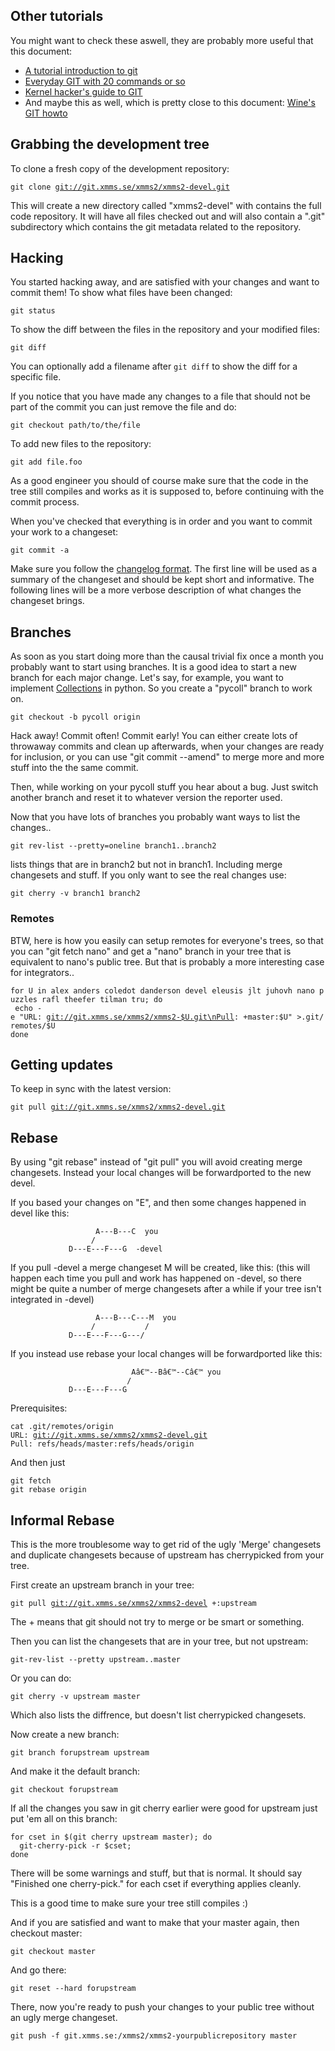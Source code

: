 ==Other tutorials==
You might want to check these aswell, they are probably more useful that this document:
* [http://www.kernel.org/pub/software/scm/git/docs/gittutorial.html A tutorial introduction to git]
* [http://www.kernel.org/pub/software/scm/git/docs/everyday.html Everyday GIT with 20 commands or so]
* [http://linux.yyz.us/git-howto.html Kernel hacker's guide to GIT]
* And maybe this as well, which is pretty close to this document: [http://wiki.winehq.org/GitWine Wine's GIT howto]

==Grabbing the development tree==
To clone a fresh copy of the development repository:

 git clone git://git.xmms.se/xmms2/xmms2-devel.git

This will create a new directory called "xmms2-devel" with contains the full code repository. It will have all files checked out and will also contain a ".git" subdirectory which contains the git metadata related to the repository.

==Hacking==
You started hacking away, and are satisfied with your changes and want to commit them!
To show what files have been changed:

 git status

To show the diff between the files in the repository and your modified files:

 git diff

You can optionally add a filename after <tt>git diff</tt> to show the diff for a specific file.

If you notice that you have made any changes to a file that should not be part of the commit you can just remove the file and do:

 git checkout path/to/the/file

To add new files to the repository:

 git add file.foo

As a good engineer you should of course make sure that the code in the tree still compiles and works as it is supposed to, before continuing with the commit process.

When you've checked that everything is in order and you want to commit your work to a changeset:

 git commit -a

Make sure you follow the [[ChangeLog_Format|changelog format]]. The first line will be used as a summary of the changeset and should be kept short and informative. The following lines will be a more verbose description of what changes the changeset brings.

==Branches==
As soon as you start doing more than the causal trivial fix once a month you probably want to start using branches. It is a good idea to start a new branch for each major change. Let's say, for example, you want to implement [[Collections]] in python. So you create a "pycoll" branch to work on.

 git checkout -b pycoll origin

Hack away! Commit often! Commit early! You can either create lots of throwaway commits and clean up afterwards, when your changes are ready for inclusion, or you can use "git commit --amend" to merge more and more stuff into the the same commit.

Then, while working on your pycoll stuff you hear about a bug. Just switch another branch and reset it to whatever version the reporter used.

Now that you have lots of branches you probably want ways to list the changes..

 git rev-list --pretty=oneline branch1..branch2

lists things that are in branch2 but not in branch1. Including merge changesets and stuff. If you only want to see the real changes use:

 git cherry -v branch1 branch2

===Remotes===

BTW, here is how you easily can setup remotes for everyone's trees, so that you can "git fetch nano" and get a "nano" branch in your tree that is equivalent to nano's public tree. But that is probably a more interesting case for integrators..

 for U in alex anders coledot danderson devel eleusis jlt juhovh nano puzzles rafl theefer tilman tru; do
  echo -e "URL: git://git.xmms.se/xmms2/xmms2-$U.git\nPull: +master:$U" >.git/remotes/$U
 done

==Getting updates==

To keep in sync with the latest version:

 git pull git://git.xmms.se/xmms2/xmms2-devel.git

==Rebase==

By using "git rebase" instead of "git pull" you will avoid creating merge changesets. Instead your local changes will be forwardported to the new devel.

If you based your changes on "E", and then some changes happened in devel like this:

                    A---B---C  you
                   /
              D---E---F---G  -devel


If you pull -devel a merge changeset M will be created, like this: (this will happen each time you pull and work has happened on -devel, so there might be quite a number of merge changesets after a while if your tree isn't integrated in -devel)

                    A---B---C---M  you
                   /           /
              D---E---F---G---/

If you instead use rebase your local changes will be forwardported like this:

                            Aâ€™--Bâ€™--Câ€™ you
                           /
              D---E---F---G 




Prerequisites:

 cat .git/remotes/origin 
 URL: git://git.xmms.se/xmms2/xmms2-devel.git
 Pull: refs/heads/master:refs/heads/origin

And then just

 git fetch
 git rebase origin

==Informal Rebase==

This is the more troublesome way to get rid of the ugly 'Merge' changesets and duplicate changesets because of upstream has cherrypicked from your tree.

First create an upstream branch in your tree:

 git pull git://git.xmms.se/xmms2/xmms2-devel +:upstream

The + means that git should not try to merge or be smart or something.


Then you can list the changesets that are in your tree, but not upstream:

 git-rev-list --pretty upstream..master

Or you can do:

 git cherry -v upstream master

Which also lists the diffrence, but doesn't list cherrypicked changesets.


Now create a new branch:

 git branch forupstream upstream

And make it the default branch:

 git checkout forupstream

If all the changes you saw in git cherry earlier were good for upstream just put 'em all on this branch:

 for cset in $(git cherry upstream master); do 
   git-cherry-pick -r $cset;
 done

There will be some warnings and stuff, but that is normal. It should say "Finished one cherry-pick." for each cset if everything applies cleanly.

This is a good time to make sure your tree still compiles :)


And if you are satisfied and want to make that your master again, then checkout master:

 git checkout master

And go there:

 git reset --hard forupstream 

There, now you're ready to push your changes to your public tree without an ugly merge changeset.

 git push -f git.xmms.se:/xmms2/xmms2-yourpublicrepository master
